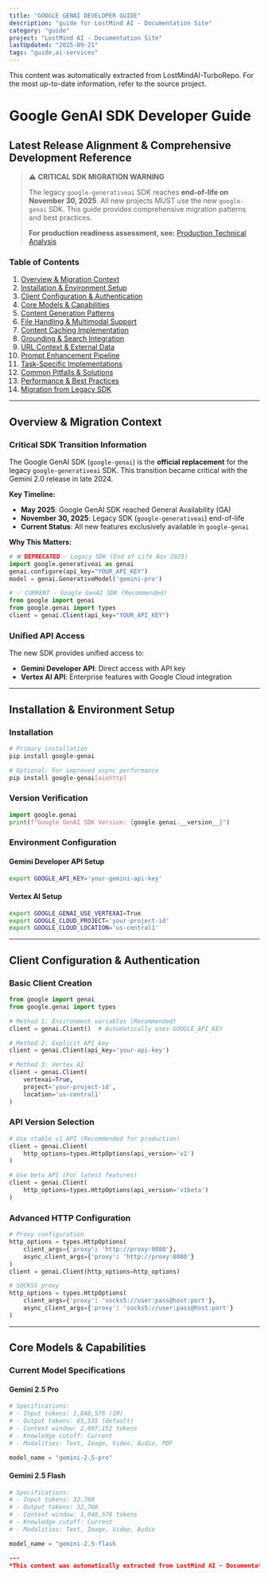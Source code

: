 ```yaml
---
title: "GOOGLE GENAI DEVELOPER GUIDE"
description: "guide for LostMind AI - Documentation Site"
category: "guide"
project: "LostMind AI - Documentation Site"
lastUpdated: "2025-09-21"
tags: "guide,ai-services"
---
```


<Info>
This content was automatically extracted from LostMindAI-TurboRepo.
For the most up-to-date information, refer to the source project.
</Info>

# Google GenAI SDK Developer Guide
## Latest Release Alignment & Comprehensive Development Reference

> ⚠️ **CRITICAL SDK MIGRATION WARNING**
> 
> The legacy `google-generativeai` SDK reaches **end-of-life on November 30, 2025**. All new projects MUST use the new `google-genai` SDK. This guide provides comprehensive migration patterns and best practices.
> 
> **For production readiness assessment, see:** [Production Technical Analysis](./PRODUCTION_TECHNICAL_ANALYSIS.md)

### Table of Contents
1. [Overview & Migration Context](#overview--migration-context)
2. [Installation & Environment Setup](#installation--environment-setup)
3. [Client Configuration & Authentication](#client-configuration--authentication)  
4. [Core Models & Capabilities](#core-models--capabilities)
5. [Content Generation Patterns](#content-generation-patterns)
6. [File Handling & Multimodal Support](#file-handling--multimodal-support)
7. [Content Caching Implementation](#content-caching-implementation)
8. [Grounding & Search Integration](#grounding--search-integration)
9. [URL Context & External Data](#url-context--external-data)
10. [Prompt Enhancement Pipeline](#prompt-enhancement-pipeline)
11. [Task-Specific Implementations](#task-specific-implementations)
12. [Common Pitfalls & Solutions](#common-pitfalls--solutions)
13. [Performance & Best Practices](#performance--best-practices)
14. [Migration from Legacy SDK](#migration-from-legacy-sdk)

---

## Overview & Migration Context

### Critical SDK Transition Information

The Google GenAI SDK (`google-genai`) is the **official replacement** for the legacy `google-generativeai` SDK. This transition became critical with the Gemini 2.0 release in late 2024.

**Key Timeline:**
- **May 2025**: Google GenAI SDK reached General Availability (GA)
- **November 30, 2025**: Legacy SDK (`google-generativeai`) end-of-life
- **Current Status**: All new features exclusively available in `google-genai`

**Why This Matters:**
```python
# ❌ DEPRECATED - Legacy SDK (End of Life Nov 2025)
import google.generativeai as genai
genai.configure(api_key="YOUR_API_KEY")
model = genai.GenerativeModel('gemini-pro')

# ✅ CURRENT - Google GenAI SDK (Recommended)
from google import genai
from google.genai import types
client = genai.Client(api_key="YOUR_API_KEY")
```

### Unified API Access

The new SDK provides unified access to:
- **Gemini Developer API**: Direct access with API key
- **Vertex AI API**: Enterprise features with Google Cloud integration

---

## Installation & Environment Setup

### Installation

```bash
# Primary installation
pip install google-genai

# Optional: For improved async performance
pip install google-genai[aiohttp]
```

### Version Verification

```python
import google.genai
print(f"Google GenAI SDK Version: {google.genai.__version__}")
```

### Environment Configuration

#### Gemini Developer API Setup
```bash
export GOOGLE_API_KEY='your-gemini-api-key'
```

#### Vertex AI Setup
```bash
export GOOGLE_GENAI_USE_VERTEXAI=True
export GOOGLE_CLOUD_PROJECT='your-project-id'
export GOOGLE_CLOUD_LOCATION='us-central1'
```

---

## Client Configuration & Authentication

### Basic Client Creation

```python
from google import genai
from google.genai import types

# Method 1: Environment variables (Recommended)
client = genai.Client()  # Automatically uses GOOGLE_API_KEY

# Method 2: Explicit API key
client = genai.Client(api_key='your-api-key')

# Method 3: Vertex AI
client = genai.Client(
    vertexai=True,
    project='your-project-id',
    location='us-central1'
)
```

### API Version Selection

```python
# Use stable v1 API (Recommended for production)
client = genai.Client(
    http_options=types.HttpOptions(api_version='v1')
)

# Use beta API (For latest features)
client = genai.Client(
    http_options=types.HttpOptions(api_version='v1beta')
)
```

### Advanced HTTP Configuration

```python
# Proxy configuration
http_options = types.HttpOptions(
    client_args={'proxy': 'http://proxy:8080'},
    async_client_args={'proxy': 'http://proxy:8080'}
)
client = genai.Client(http_options=http_options)

# SOCKS5 proxy
http_options = types.HttpOptions(
    client_args={'proxy': 'socks5://user:pass@host:port'},
    async_client_args={'proxy': 'socks5://user:pass@host:port'}
)
```

---

## Core Models & Capabilities

### Current Model Specifications

#### Gemini 2.5 Pro
```python
# Specifications:
# - Input tokens: 1,048,576 (1M)  
# - Output tokens: 65,535 (default)
# - Context window: 2,097,152 tokens
# - Knowledge cutoff: Current
# - Modalities: Text, Image, Video, Audio, PDF

model_name = "gemini-2.5-pro"
```

#### Gemini 2.5 Flash  
```python
# Specifications:
# - Input tokens: 32,768
# - Output tokens: 32,768
# - Context window: 1,048,576 tokens
# - Knowledge cutoff: Current
# - Modalities: Text, Image, Video, Audio

model_name = "gemini-2.5-flash

---
*This content was automatically extracted from LostMind AI - Documentation Site. For the most up-to-date information, refer to the source project.*
